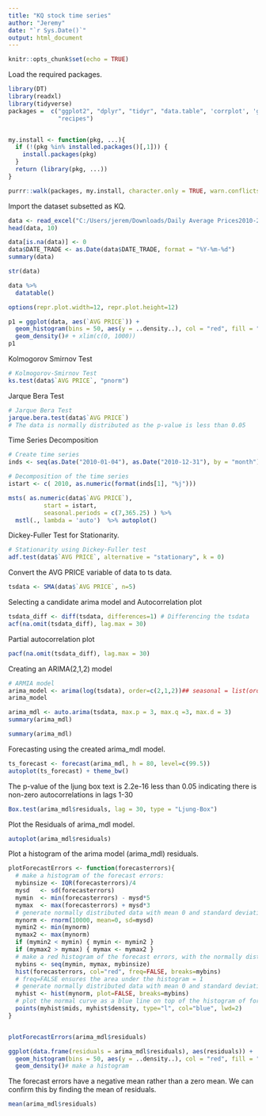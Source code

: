 ---
title: "KQ stock time series"
author: "Jeremy"
date: "`r Sys.Date()`"
output: html_document
---

```{r setup, include=FALSE}
knitr::opts_chunk$set(echo = TRUE)
```



Load the required packages.

```{r cars}
library(DT)
library(readxl)
library(tidyverse)
packages =  c("ggplot2", "dplyr", "tidyr", "data.table", 'corrplot', 'gridExtra',   'forecast', 'tseries', 'TSA', 'tibble', 'TTR', "fpp2", "TSstudio", "zoo", "xts",
              "recipes")


my.install <- function(pkg, ...){
  if (!(pkg %in% installed.packages()[,1])) {
    install.packages(pkg)
  }
  return (library(pkg, ...))
}

purrr::walk(packages, my.install, character.only = TRUE, warn.conflicts = FALSE)
```

Import the dataset subsetted as KQ.

```{r pressure, echo=FALSE}
data <- read_excel("C:/Users/jerem/Downloads/Daily Average Prices2010-2013....xls")
head(data, 10)
```

```{r}
data[is.na(data)] <- 0
data$DATE_TRADE <- as.Date(data$DATE_TRADE, format = "%Y-%m-%d")
summary(data)
```
```{r}
str(data)
```

```{r}
data %>%
  datatable()
```
```{r}
options(repr.plot.width=12, repr.plot.height=12) 

p1 = ggplot(data, aes(`AVG PRICE`)) + 
  geom_histogram(bins = 50, aes(y = ..density..), col = "red", fill = "red", alpha = 0.3) +
  geom_density()# + xlim(c(0, 1000))
p1

```

Kolmogorov Smirnov Test

```{r}
# Kolmogorov-Smirnov Test
ks.test(data$`AVG PRICE`, "pnorm")
```
Jarque Bera Test

```{r}
# Jarque Bera Test
jarque.bera.test(data$`AVG PRICE`)
# The data is normally distributed as the p-value is less than 0.05
```
Time Series Decomposition

```{r}
# Create time series
inds <- seq(as.Date("2010-01-04"), as.Date("2010-12-31"), by = "month")

# Decomposition of the time series
istart <- c( 2010, as.numeric(format(inds[1], "%j")))

msts( as.numeric(data$`AVG PRICE`), 
          start = istart,
          seasonal.periods = c(7,365.25) ) %>% 
  mstl(., lambda = 'auto')  %>% autoplot()
```
Dickey-Fuller Test for Stationarity.

```{r}
# Stationarity using Dickey-Fuller test
adf.test(data$`AVG PRICE`, alternative = "stationary", k = 0)
```
Convert the AVG PRICE variable of data to ts data.

```{r}
tsdata <- SMA(data$`AVG PRICE`, n=5)
```
Selecting a candidate arima model and Autocorrelation plot

```{r}
tsdata_diff <- diff(tsdata, differences=1) # Differencing the tsdata
acf(na.omit(tsdata_diff), lag.max = 30)
```
Partial autocorrelation plot

```{r}
pacf(na.omit(tsdata_diff), lag.max = 30)
```
Creating an ARIMA(2,1,2) model

```{r}
# ARMIA model
arima_model <- arima(log(tsdata), order=c(2,1,2))## seasonal = list(order = c(2,1,2), period = 12))
arima_model
```

```{r}
arima_mdl <- auto.arima(tsdata, max.p = 3, max.q =3, max.d = 3)
summary(arima_mdl)

```
```{r}
summary(arima_mdl)
```
Forecasting using the created arima_mdl model.

```{r}
ts_forecast <- forecast(arima_mdl, h = 80, level=c(99.5))
autoplot(ts_forecast) + theme_bw()
```
The p-value of the ljung box text is 2.2e-16 less than 0.05 indicating there is non-zero autocorrelations in lags 1-30

```{r}
Box.test(arima_mdl$residuals, lag = 30, type = "Ljung-Box")

```
Plot the Residuals of arima_mdl model.

```{r}
autoplot(arima_mdl$residuals)

```

Plot a histogram of the arima model (arima_mdl) residuals.

```{r}

plotForecastErrors <- function(forecasterrors){
  # make a histogram of the forecast errors:
  mybinsize <- IQR(forecasterrors)/4
  mysd   <- sd(forecasterrors)
  mymin  <- min(forecasterrors) - mysd*5
  mymax  <- max(forecasterrors) + mysd*3
  # generate normally distributed data with mean 0 and standard deviation mysd
  mynorm <- rnorm(10000, mean=0, sd=mysd)
  mymin2 <- min(mynorm)
  mymax2 <- max(mynorm)
  if (mymin2 < mymin) { mymin <- mymin2 }
  if (mymax2 > mymax) { mymax <- mymax2 }
  # make a red histogram of the forecast errors, with the normally distributed data overlaid:
  mybins <- seq(mymin, mymax, mybinsize)
  hist(forecasterrors, col="red", freq=FALSE, breaks=mybins)
  # freq=FALSE ensures the area under the histogram = 1
  # generate normally distributed data with mean 0 and standard deviation mysd
  myhist <- hist(mynorm, plot=FALSE, breaks=mybins)
  # plot the normal curve as a blue line on top of the histogram of forecast errors:
  points(myhist$mids, myhist$density, type="l", col="blue", lwd=2)
}


plotForecastErrors(arima_mdl$residuals)
```
```{r}
ggplot(data.frame(residuals = arima_mdl$residuals), aes(residuals)) + 
  geom_histogram(bins = 50, aes(y = ..density..), col = "red", fill = "red", alpha = 0.3) + 
  geom_density()# make a histogram
```
The forecast errors have a negative mean rather than a zero mean. We can confirm this by finding the mean of residuals.

```{r}
mean(arima_mdl$residuals)
```

